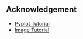 
## Acknowledgement


- [Pyplot Tutorial](https://matplotlib.org/stable/tutorials/introductory/pyplot.html#sphx-glr-tutorials-introductory-pyplot-py)
- [Image Tutorial](https://matplotlib.org/stable/tutorials/images.html#sphx-glr-tutorials-images-py)